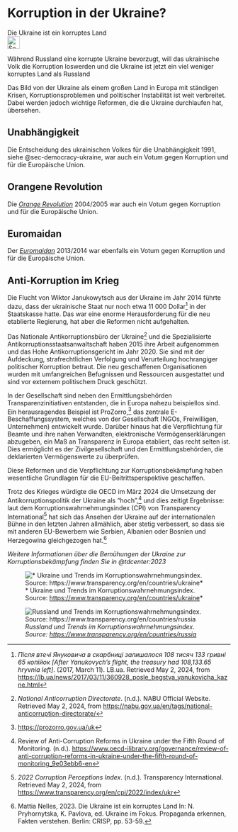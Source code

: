 # Korruption in der Ukraine? {#sec-corruption-ukraine}

::: {.callout-caution title=„Myth“}
Die Ukraine ist ein korruptes Land
[<br>![Search for topic in EUvsDisinfo](../all_common_img/EUvsDisinfo_400x240.jpg){height=2em}](https://euvsdisinfo.eu/disinformation-cases/?text=(corrupt%7Ccorruption)%20(ukraine%7Ckiev%7Ckyiv)&sort=relevance)
:::

::: {.callout-tip title=„Truth“}
Während Russland eine korrupte Ukraine bevorzugt, will das ukrainische Volk die Korruption loswerden und die Ukraine ist jetzt ein viel weniger korruptes Land als Russland
:::

Das Bild von der Ukraine als einem großen Land in Europa mit ständigen Krisen, Korruptionsproblemen und politischer Instabilität ist weit verbreitet. Dabei werden jedoch wichtige Reformen, die die Ukraine durchlaufen hat, übersehen.

## Unabhängigkeit

Die Entscheidung des ukrainischen Volkes für die Unabhängigkeit 1991, siehe @sec-democracy-ukraine, war auch ein Votum gegen Korruption und für die Europäische Union.

## Orangene Revolution

Die *[Orange Revolution](https://en.wikipedia.org/wiki/Orange_Revolution)* 2004/2005 war auch ein Votum gegen Korruption und für die Europäische Union.


## Euromaidan

Der *[Euromaidan](https://de.wikipedia.org/wiki/Euromaidan)* 2013/2014 war ebenfalls ein Votum gegen Korruption und für die Europäische Union.


## Anti-Korruption im Krieg

Die Flucht von Wiktor Janukowytsch aus der Ukraine im Jahr 2014 führte dazu, dass der ukrainische Staat nur noch etwa 11 000 Dollar[^corruption-ukraine.de-1] in der Staatskasse hatte. Das war eine enorme Herausforderung für die neu etablierte Regierung, hat aber die Reformen nicht aufgehalten. 

Das Nationale Antikorruptionsbüro der Ukraine[^corruption-ukraine.de-2] und die Spezialisierte Antikorruptionsstaatsanwaltschaft haben 2015 ihre Arbeit aufgenommen und das Hohe Antikorruptionsgericht im Jahr 2020\. Sie sind mit der Aufdeckung, strafrechtlichen Verfolgung und Verurteilung hochrangiger politischer Korruption betraut. Die neu geschaffenen Organisationen wurden mit umfangreichen Befugnissen und Ressourcen ausgestattet und sind vor externem politischem Druck geschützt. 

In der Gesellschaft sind neben den Ermittlungsbehörden Transparenzinitiativen entstanden, die in Europa nahezu beispiellos sind. Ein herausragendes Beispiel ist ProZorro,[^corruption-ukraine.de-3] das zentrale E-Beschaffungssystem, welches von der Gesellschaft (NGOs, Freiwilligen, Unternehmen) entwickelt wurde. Darüber hinaus hat die Verpflichtung für Beamte und ihre nahen Verwandten, elektronische Vermögenserklärungen abzugeben, ein Maß an Transparenz in Europa etabliert, das recht selten ist. Dies ermöglicht es der Zivilgesellschaft und den Ermittlungsbehörden, die deklarierten Vermögenswerte zu überprüfen.

Diese Reformen und die Verpflichtung zur Korruptionsbekämpfung haben wesentliche Grundlagen für die EU-Beitrittsperspektive geschaffen.

Trotz des Krieges würdigte die OECD im März 2024 die Umsetzung der Antikorruptionspolitik der Ukraine als “hoch”,[^corruption-ukraine.de-4] und dies zeitigt Ergebnisse: laut dem Korruptionswahrnehmungsindex (CPI) von Transparency International[^corruption-ukraine.de-5] hat sich das Ansehen der Ukraine auf der internationalen Bühne in den letzten Jahren allmählich, aber stetig verbessert, so dass sie mit anderen EU-Bewerbern wie Serbien, Albanien oder Bosnien und Herzegowina gleichgezogen hat.[^corruption-ukraine.de-6]

*Weitere Informationen über die Bemühungen der Ukraine zur Korruptionsbekämpfung finden Sie in @tdcenter:2023*

![* Ukraine und Trends im Korruptionswahrnehmungsindex. Source:  [https://www.transparency.org/en/countries/ukraine](https://www.transparency.org/en/countries/ukraine)* 
<br>](CorruptionPerceptionIndex_Ukraine.jpg)

![*Russland und Trends im Korruptionswahrnehmungsindex. Source:  [https://www.transparency.org/en/countries/russia](https://www.transparency.org/en/countries/russia)* 
<br>](CorruptionPerceptionIndex_Russia.jpg)


[^corruption-ukraine.de-1]:  *Після втечі Януковича в скарбниці залишалося 108 тисяч 133 гривні 65 копійок \[After Yanukovych’s flight, the treasury had 108,133.65 hryvnia left\]*. (2017, March 11). LB.ua. Retrieved May 2, 2024, from [https://lb.ua/news/2017/03/11/360928\_posle\_begstva\_yanukovicha\_kazne.html](https://lb.ua/news/2017/03/11/360928\_posle\_begstva\_yanukovicha\_kazne.html)

[^corruption-ukraine.de-2]:  *National Anticorruption Directorate*. (n.d.). NABU Official Website. Retrieved May 2, 2024, from [https://nabu.gov.ua/en/tags/national-anticorruption-directorate/](https://nabu.gov.ua/en/tags/national-anticorruption-directorate/)

[^corruption-ukraine.de-3]:  [https://prozorro.gov.ua/uk](https://prozorro.gov.ua/uk) 

[^corruption-ukraine.de-4]:  Review of Anti-Corruption Reforms in Ukraine under the Fifth Round of Monitoring. (n.d.). [https://www.oecd-ilibrary.org/governance/review-of-anti-corruption-reforms-in-ukraine-under-the-fifth-round-of-monitoring\_9e03ebb6-en](https://www.oecd-ilibrary.org/governance/review-of-anti-corruption-reforms-in-ukraine-under-the-fifth-round-of-monitoring\_9e03ebb6-en)

[^corruption-ukraine.de-5]:  *2022 Corruption Perceptions Index*. (n.d.). Transparency International. Retrieved May 2, 2024, from [https://www.transparency.org/en/cpi/2022/index/ukr](https://www.transparency.org/en/cpi/2022/index/ukr)

[^corruption-ukraine.de-6]:  Mattia Nelles, 2023\. Die Ukraine ist ein korruptes Land In: N. Pryhornytska, K. Pavlova, ed. Ukraine im Fokus. Propaganda erkennen, Fakten verstehen. Berlin: CRISP, pp. 53-59.
